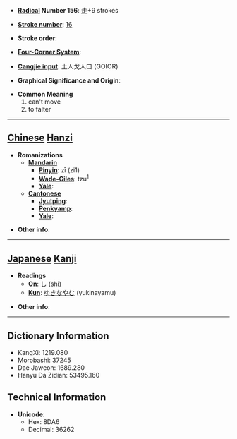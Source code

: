 * '''[[Wiktionary:Chinese radical index| Radical]] Number 156''': [[Wiktionary:Chinese radical index 走|走]]+9 strokes

* '''[[Wiktionary:Chinese total strokes index|Stroke number]]''': [[Wiktionary:Chinese total strokes index 16|16]]

* '''Stroke order''': 

* '''[[Wiktionary:Chinese four corner index|Four-Corner System]]''': 

* '''[[Wiktionary:Chinese Cangjie index|Cangjie input]]''': 土人戈人口 (GOIOR)

* '''Graphical Significance and Origin''': 

* '''Common Meaning'''
*#can't move
*# to falter


----

== [[Chinese]] [[Hanzi]] ==

* '''Romanizations'''
** '''[[Mandarin]]'''
*** '''[[Pinyin]]''': zī (zi1)
*** '''[[Wade-Giles]]''': tzu<sup>1</sup>
*** '''[[Yale]]''': 
** '''[[Cantonese]]'''
*** '''[[Jyutping]]''':
*** '''[[Penkyamp]]''': 
*** '''[[Yale]]''': 

* '''Other info''': 

----

== [[Japanese]] [[Kanji]] ==

* '''Readings'''
** '''[[On]]''': [[し]] (shi)
** '''[[Kun]]''': [[ゆきなやむ]] (yukinayamu)

* '''Other info''':  

----

== Dictionary Information ==

* KangXi: 1219.080
* Morobashi: 37245
* Dae Jaweon: 1689.280
* Hanyu Da Zidian: 53495.160

== Technical Information ==

* '''Unicode''':
** Hex: 8DA6
** Decimal: 36262